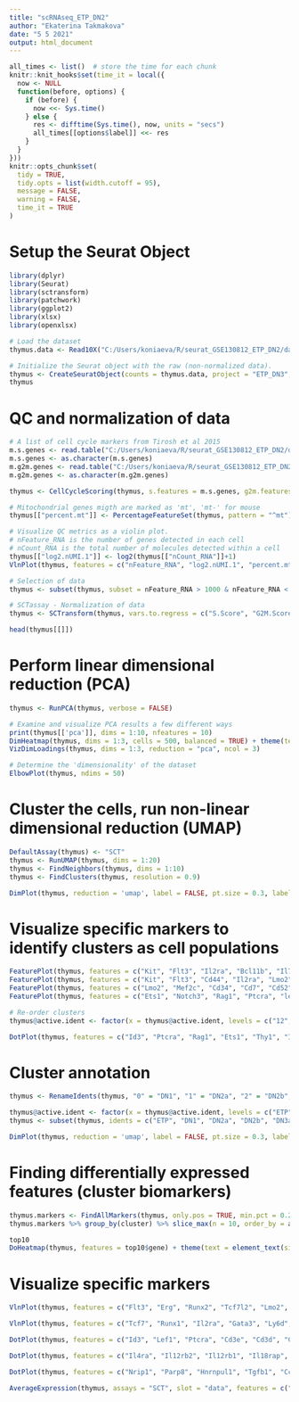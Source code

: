 ---
title: "scRNAseq_ETP_DN2"
author: "Ekaterina Takmakova"
date: "5 5 2021"
output: html_document
---


```{r setup, include=FALSE}
all_times <- list()  # store the time for each chunk
knitr::knit_hooks$set(time_it = local({
  now <- NULL
  function(before, options) {
    if (before) {
      now <<- Sys.time()
    } else {
      res <- difftime(Sys.time(), now, units = "secs")
      all_times[[options$label]] <<- res
    }
  }
}))
knitr::opts_chunk$set(
  tidy = TRUE,
  tidy.opts = list(width.cutoff = 95),
  message = FALSE,
  warning = FALSE,
  time_it = TRUE
)
```

# Setup the Seurat Object

```{r init}
library(dplyr)
library(Seurat)
library(sctransform)
library(patchwork)
library(ggplot2)
library(xlsx)
library(openxlsx)

# Load the dataset
thymus.data <- Read10X("C:/Users/koniaeva/R/seurat_GSE130812_ETP_DN2/data/rep_1")

# Initialize the Seurat object with the raw (non-normalized data).
thymus <- CreateSeuratObject(counts = thymus.data, project = "ETP_DN3", min.cells = 3, min.features = 200)
thymus
```

# QC and normalization of data

```{r, fig.height=4, fig.width=8}

# A list of cell cycle markers from Tirosh et al 2015
m.s.genes <- read.table("C:/Users/koniaeva/R/seurat_GSE130812_ETP_DN2/data/s.genes.murine.txt")
m.s.genes <- as.character(m.s.genes)
m.g2m.genes <- read.table("C:/Users/koniaeva/R/seurat_GSE130812_ETP_DN2/data/g2m.genes.murine.txt")
m.g2m.genes <- as.character(m.g2m.genes)

thymus <- CellCycleScoring(thymus, s.features = m.s.genes, g2m.features = m.g2m.genes)

# Mitochondrial genes migth are marked as 'mt', 'mt-' for mouse
thymus[["percent.mt"]] <- PercentageFeatureSet(thymus, pattern = "^mt")

# Visualize QC metrics as a violin plot.
# nFeature_RNA is the number of genes detected in each cell
# nCount_RNA is the total number of molecules detected within a cell
thymus[["log2.nUMI.1"]] <- log2(thymus[["nCount_RNA"]]+1)
VlnPlot(thymus, features = c("nFeature_RNA", "log2.nUMI.1", "percent.mt"), ncol = 3)

# Selection of data
thymus <- subset(thymus, subset = nFeature_RNA > 1000 & nFeature_RNA < 4000 & nCount_RNA < 1000000  & percent.mt < 6)

# SCTassay - Normalization of data
thymus <- SCTransform(thymus, vars.to.regress = c("S.Score", "G2M.Score", "percent.mt"), return.only.var.genes = FALSE)

head(thymus[[]])
```

# Perform linear dimensional reduction (PCA)

```{r, fig.height=5, fig.width=12}

thymus <- RunPCA(thymus, verbose = FALSE)

# Examine and visualize PCA results a few different ways
print(thymus[['pca']], dims = 1:10, nfeatures = 10)
DimHeatmap(thymus, dims = 1:3, cells = 500, balanced = TRUE) + theme(text = element_text(size = 90))
VizDimLoadings(thymus, dims = 1:3, reduction = "pca", ncol = 3)

# Determine the 'dimensionality' of the dataset
ElbowPlot(thymus, ndims = 50)

```

# Cluster the cells, run non-linear dimensional reduction (UMAP)

```{r, fig.height=5, fig.width=6}

DefaultAssay(thymus) <- "SCT"
thymus <- RunUMAP(thymus, dims = 1:20)
thymus <- FindNeighbors(thymus, dims = 1:10)
thymus <- FindClusters(thymus, resolution = 0.9)

DimPlot(thymus, reduction = 'umap', label = FALSE, pt.size = 0.3, label.size = 5)

```

# Visualize specific markers to identify clusters as cell populations

```{r, fig.height=6, fig.width=15}

FeaturePlot(thymus, features = c("Kit", "Flt3", "Il2ra", "Bcl11b", "Il7r", "Rag1"), pt.size = 0.005, ncol = 4)
FeaturePlot(thymus, features = c("Kit", "Flt3", "Cd44", "Il2ra", "Lmo2", "Tcf7", "Gata3", "Bcl11b", "Il7r", "Cd3e", "Rag1", "Elane"), ncol = 4)
FeaturePlot(thymus, features = c("Lmo2", "Mef2c", "Cd34", "Cd7", "Cd52", "Hbb-bt", "Car2", "Evl", "Ly6d", "Thy1", "Irf7", "Lef1"), ncol = 4)
FeaturePlot(thymus, features = c("Ets1", "Notch3", "Rag1", "Ptcra", "lef1", "Cd3g", "Cd3d", "Cd3e", "Cd28", "Notch2", "Myl10", "Irf7", "Cbx3"), ncol = 4)

# Re-order clusters
thymus@active.ident <- factor(x = thymus@active.ident, levels = c("12", "4", "7", "6", "11", "3", "0", "5", "1", "9", "2", "8", "10"))

DotPlot(thymus, features = c("Id3", "Ptcra", "Rag1", "Ets1", "Thy1", "Il7r", "Bcl11b", "Il2ra", "Tcf7", "Flt3", "Kit", "Elane", "Notch1"), cols = c("grey", "blue"), col.min = -1, col.max = 1.5) + RotatedAxis() + coord_flip()

```

# Cluster annotation

```{r fig.height=5, fig.width=6}

thymus <- RenameIdents(thymus, "0" = "DN1", "1" = "DN2a", "2" = "DN2b", "3" = "DN1", "4" = "ETP", "5" = "DN2a", "6" = "ETP", "7" = "ETP", "8" = "DN3a", "9" = "DN2b", "10" = "DN3b", "11" = "DN1", "12" = "GrP")

thymus@active.ident <- factor(x = thymus@active.ident, levels = c("ETP", "DN1", "DN2a", "DN2b", "DN3a", "DN3b", "GrP"))
thymus <- subset(thymus, idents = c("ETP", "DN1", "DN2a", "DN2b", "DN3a", "DN3b"))

DimPlot(thymus, reduction = 'umap', label = FALSE, pt.size = 0.3, label.size = 5)

```

# Finding differentially expressed features (cluster biomarkers)

```{r fig.height=13, fig.width=10}

thymus.markers <- FindAllMarkers(thymus, only.pos = TRUE, min.pct = 0.25, logfc.threshold = 0.25)
thymus.markers %>% group_by(cluster) %>% slice_max(n = 10, order_by = avg_log2FC) -> top10

top10
DoHeatmap(thymus, features = top10$gene) + theme(text = element_text(size = 20))

```

# Visualize specific markers

```{r fig.height=3, fig.width=12}

VlnPlot(thymus, features = c("Flt3", "Erg", "Runx2", "Tcf7l2", "Lmo2", "Hoxa9", "Mef2c", "Cd34", "Bcl11a", "Spi1", "Kit", "Mycn", "Lyl1", "Cebpb", "Hhex", "Notch1", "Hes1"), stack = TRUE, flip = TRUE) + NoLegend()

VlnPlot(thymus, features = c("Tcf7", "Runx1", "Il2ra", "Gata3", "Ly6d", "Il7r", "Bcl11b", "Ets1", "Thy1", "Notch3", "Rag1", "Cd3g", "Cd3d", "Cd3e", "Ptcra", "Lef1", "Id3"), stack = TRUE, flip = TRUE) + NoLegend()

DotPlot(thymus, features = c("Id3", "Lef1", "Ptcra", "Cd3e", "Cd3d", "Cd3g", "Rag1", "Notch3", "Thy1", "Ets1", "Bcl11b", "Il7r", "Ly6d", "Gata3", "Il2ra", "Runx1", "Tcf7", "Hes1", "Notch1", "Hhex", "Cebpb", "Lyl1", "Mycn", "Kit", "Spi1", "Bcl11a", "Cd34", "Mef2c", "Hoxa9", "Lmo2", "Tcf7l2", "Runx2", "Erg", "Flt3")) + RotatedAxis() + coord_flip()

DotPlot(thymus, features = c("Il4ra", "Il12rb2", "Il12rb1", "Il18rap", "Il18r1", "Igf2r", "Igf1r", "Kit", "Il7r", "Flt3")) + RotatedAxis() + coord_flip()

DotPlot(thymus, features = c("Nrip1", "Parp8", "Hnrnpul1", "Tgfb1", "Ccdc97", "Axl")) + RotatedAxis() + coord_flip()

AverageExpression(thymus, assays = "SCT", slot = "data", features = c("Il7r", "Nrip1", "Parp8", "Hnrnpul1", "Tgfb1", "Ccdc97", "Axl"))

```
